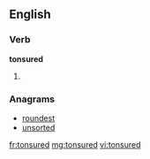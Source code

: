 ==English==

===Verb===
'''tonsured'''

# {{past of|[[tonsure]]}}

===Anagrams===
* [[roundest]]
* [[unsorted]]

[[fr:tonsured]]
[[mg:tonsured]]
[[vi:tonsured]]